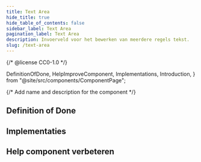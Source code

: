 ```yaml
---
title: Text Area
hide_title: true
hide_table_of_contents: false
sidebar_label: Text Area
pagination_label: Text Area
description: Invoerveld voor het bewerken van meerdere regels tekst.
slug: /text-area
---
```


{/* @license CC0-1.0 */}

  DefinitionOfDone,
  HelpImproveComponent,
  Implementations,
  Introduction,
} from "@site/src/components/ComponentPage";

{/* Add name and description for the component */}


<Introduction component={component} headingLevel={1} description={description} />

## Definition of Done

<DefinitionOfDone component={component} headingLevel={3} />

## Implementaties

<Implementations component={component} headingLevel={3} />

## Help component verbeteren

<HelpImproveComponent component={component} headingLevel={3} />
